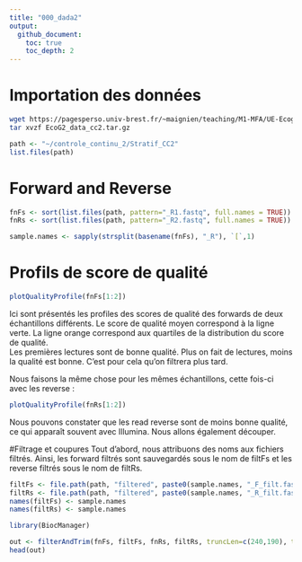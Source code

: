 ```yaml
---
title: "000_dada2"
output: 
  github_document:
    toc: true
    toc_depth: 2
---
```


# Importation des données

```bash
wget https://pagesperso.univ-brest.fr/~maignien/teaching/M1-MFA/UE-Ecogenomique2/EcoG2_data_cc2.tar.gz
tar xvzf EcoG2_data_cc2.tar.gz
```

```r
path <- "~/controle_continu_2/Stratif_CC2"
list.files(path)
```

# Forward and Reverse
```r
fnFs <- sort(list.files(path, pattern="_R1.fastq", full.names = TRUE))
fnRs <- sort(list.files(path, pattern="_R2.fastq", full.names = TRUE))

sample.names <- sapply(strsplit(basename(fnFs), "_R"), `[`,1)
```



# Profils de score de qualité 
```r
plotQualityProfile(fnFs[1:2])
```

Ici sont présentés les profiles des scores de qualité des forwards de deux échantillons différents. Le score de qualité moyen correspond à la ligne verte. La ligne orange correspond aux quartiles de la distribution du score de qualité.  
Les premières lectures sont de bonne qualité. Plus on fait de lectures, moins la qualité est bonne. C'est pour cela qu'on filtrera plus tard. 

Nous faisons la même chose pour les mêmes échantillons, cette fois-ci avec les reverse : 

```r
plotQualityProfile(fnRs[1:2])
```

Nous pouvons constater que les read reverse sont de moins bonne qualité, ce qui apparaît souvent avec Illumina. Nous allons également découper. 


#Filtrage et coupures
Tout d'abord, nous attribuons des noms aux fichiers filtrés. Ainsi, les forward filtrés sont sauvegardés sous le nom de filtFs et les reverse filtrés sous le nom de filtRs.

```r
filtFs <- file.path(path, "filtered", paste0(sample.names, "_F_filt.fastq.gz"))
filtRs <- file.path(path, "filtered", paste0(sample.names, "_R_filt.fastq.gz"))
names(filtFs) <- sample.names
names(filtRs) <- sample.names
```

```r
library(BiocManager)
```



```r
out <- filterAndTrim(fnFs, filtFs, fnRs, filtRs, truncLen=c(240,190), trimLeft=c(21,21), maxN=0, maxEE=c(2,2), truncQ=2, rm.phix=TRUE, compress=TRUE, multithread = TRUE)
head(out)
```




